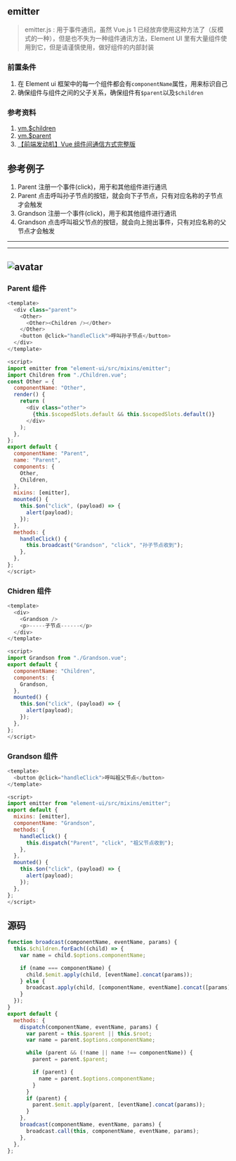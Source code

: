 
<Meta title="Element UI/Mixins/Emitter/广播通讯 emitter.MDX" />

## emitter

> emitter.js : 用于事件通讯，虽然 Vue.js 1 已经放弃使用这种方法了（反模式的一种），但是也不失为一种组件通讯方法，Element UI 里有大量组件使用到它，但是请谨慎使用，做好组件的内部封装

### 前置条件

1. 在 Element ui 框架中的每一个组件都会有`componentName`属性，用来标识自己
2. 确保组件与组件之间的父子关系，确保组件有`$parent`以及`$children`

### 参考资料

1. [vm.$children](https://cn.vuejs.org/v2/api/#vm-children)
2. [vm.$parent](https://cn.vuejs.org/v2/api/#vm-parent)
3. [【前端发动机】Vue 组件间通信方式完整版](https://zhuanlan.zhihu.com/p/60250686)

## 参考例子

1. Parent 注册一个事件(click)，用于和其他组件进行通讯
2. Parent 点击呼叫孙子节点的按钮，就会向下子节点，只有对应名称的子节点才会触发
3. Grandson 注册一个事件(click)，用于和其他组件进行通讯
4. Grandson 点击呼叫祖父节点的按钮，就会向上抛出事件，只有对应名称的父节点才会触发


---------

<Story
  id="element-ui-mixins-emitter-广播通讯-emitter--with-basic"
  name="withBasic"
/>

---------

![avatar](./emitter.jpg)
---------

### Parent 组件

```javascript
<template>
  <div class="parent">
    <Other>
      <Other><Children /></Other>
    </Other>
    <button @click="handleClick">呼叫孙子节点</button>
  </div>
</template>

<script>
import emitter from "element-ui/src/mixins/emitter";
import Children from "./Children.vue";
const Other = {
  componentName: "Other",
  render() {
    return (
      <div class="other">
        {this.$scopedSlots.default && this.$scopedSlots.default()}
      </div>
    );
  },
};
export default {
  componentName: "Parent",
  name: "Parent",
  components: {
    Other,
    Children,
  },
  mixins: [emitter],
  mounted() {
    this.$on("click", (payload) => {
      alert(payload);
    });
  },
  methods: {
    handleClick() {
      this.broadcast("Grandson", "click", "孙子节点收到");
    },
  },
};
</script>


```

### Chidren 组件

```javascript
<template>
  <div>
    <Grandson />
    <p>-----子节点------</p>
  </div>
</template>

<script>
import Grandson from "./Grandson.vue";
export default {
  componentName: "Children",
  components: {
    Grandson,
  },
  mounted() {
    this.$on("click", (payload) => {
      alert(payload);
    });
  },
};
</script>


```

### Grandson 组件

```javascript
<template>
  <button @click="handleClick">呼叫祖父节点</button>
</template>

<script>
import emitter from "element-ui/src/mixins/emitter";
export default {
  mixins: [emitter],
  componentName: "Grandson",
  methods: {
    handleClick() {
      this.dispatch("Parent", "click", "祖父节点收到");
    },
  },
  mounted() {
    this.$on("click", (payload) => {
      alert(payload);
    });
  },
};
</script>


```

## 源码

```javascript
function broadcast(componentName, eventName, params) {
  this.$children.forEach((child) => {
    var name = child.$options.componentName;

    if (name === componentName) {
      child.$emit.apply(child, [eventName].concat(params));
    } else {
      broadcast.apply(child, [componentName, eventName].concat([params]));
    }
  });
}
export default {
  methods: {
    dispatch(componentName, eventName, params) {
      var parent = this.$parent || this.$root;
      var name = parent.$options.componentName;

      while (parent && (!name || name !== componentName)) {
        parent = parent.$parent;

        if (parent) {
          name = parent.$options.componentName;
        }
      }
      if (parent) {
        parent.$emit.apply(parent, [eventName].concat(params));
      }
    },
    broadcast(componentName, eventName, params) {
      broadcast.call(this, componentName, eventName, params);
    },
  },
};
```
